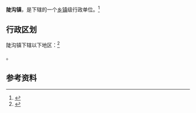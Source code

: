 {{中国乡级行政区|41/17/24/104/000}}

'''陡沟镇'''，是{{PRC admin/fullname|41/17/24/104/000|3}}下辖的一个[[乡镇|乡镇]]级行政单位。<ref>{{PRC admin/ref sgc|{{PRC admin/parent|41/17/24/104/000}}}}</ref>

== 行政区划 ==

陡沟镇下辖以下地区：<ref>{{PRC admin/ref sgc|41/17/24/104/000}}</ref>

{{PRC admin/children|41/17/24/104/000}}。

== 参考资料 ==

{{reflist}}

{{行政区划小作品}}
{{PRC admin/navcat|41/17/24/104/000}}